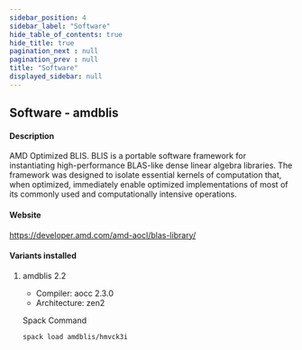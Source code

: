 ```yaml
---
sidebar_position: 4
sidebar_label: "Software"
hide_table_of_contents: true
hide_title: true
pagination_next : null
pagination_prev : null
title: "Software"
displayed_sidebar: null
---
```


## Software - amdblis


#### Description
AMD Optimized BLIS. BLIS is a portable software framework for instantiating high-performance BLAS-like dense linear algebra libraries. The framework was designed to isolate essential kernels of computation that, when optimized, immediately enable optimized implementations of most of its commonly used and computationally intensive operations.

#### Website
https://developer.amd.com/amd-aocl/blas-library/

#### Variants installed

1. amdblis 2.2

    - Compiler: aocc 2.3.0
    - Architecture: zen2

    Spack Command
    ```bash
    spack load amdblis/hmvck3i
    ```
